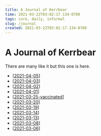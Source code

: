 ```yaml
---
title: A Journal of Kerrbear
time: 2021-03-22T03:02:17.134-0700
tags: core, daily, informal
slug: /journal
created: 2021-03-22T03:02:17.134-0700
---
```


# A Journal of Kerrbear

There are many like it but this one is here.

- [[2021-04-05]]
- [[2021-04-03]]
- [[2021-04-02]]
- [[2021-04-01]]
- [[2021-03-25-vaccinated]]
- [[2021-03-20]]
- [[2021-03-19]]
- [[2021-03-14]]
- [[2021-03-13]]
- [[2021-03-08]]
- [[2021-03-06]]

[//begin]: # "Autogenerated link references for markdown compatibility"
[2021-04-05]: ../forget/journal/2021-04-05 "Journal of Kerrbear 2021-04-05"
[2021-04-03]: ../forget/journal/2021-04-03 "Journal of Kerrbear 2021-04-03"
[2021-04-02]: ../forget/journal/2021-04-02 "Journal of Kerrbear 2021-04-02"
[2021-04-01]: ../forget/journal/2021-04-01 "Journal of Kerrbear 2021-04-01"
[2021-03-25-vaccinated]: ../forget/journal/2021-03-25-vaccinated "Vaccinated"
[2021-03-20]: ../forget/journal/2021-03-20 "Kerrbear Journal 2021-03-20"
[2021-03-19]: ../forget/journal/2021-03-19 "Kerrbear Journal 2021-03-19"
[2021-03-14]: ../forget/journal/2021-03-14 "Kerrbear Journal 2021-03-14"
[2021-03-13]: ../forget/journal/2021-03-13 "Journal Entry 2021 March 13"
[2021-03-08]: ../forget/journal/2021-03-08 "Journal Entry, Monday, March 08, 2021"
[2021-03-06]: ../forget/journal/2021-03-06 "Journal Entry, Saturday, March 06, 2021"
[//end]: # "Autogenerated link references"
